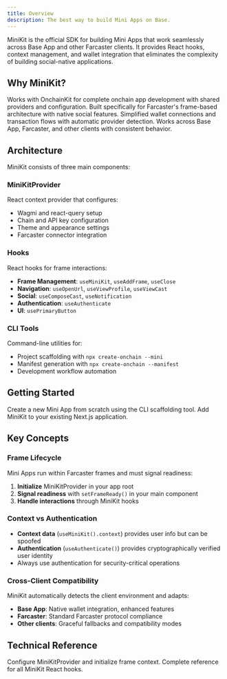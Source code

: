 ```yaml
---
title: Overview
description: The best way to build Mini Apps on Base.
---
```


MiniKit is the official SDK for building Mini Apps that work seamlessly across Base App and other Farcaster clients. It provides React hooks, context management, and wallet integration that eliminates the complexity of building social-native applications.

## Why MiniKit?

<CardGroup cols={2}>
<Card title="Seamless Integration" icon="link">
Works with OnchainKit for complete onchain app development with shared providers and configuration.
</Card>

<Card title="Social-Native" icon="users">
Built specifically for Farcaster's frame-based architecture with native social features.
</Card>

<Card title="Wallet Abstraction" icon="wallet">
Simplified wallet connections and transaction flows with automatic provider detection.
</Card>

<Card title="Cross-Client" icon="mobile">
Works across Base App, Farcaster, and other clients with consistent behavior.
</Card>
</CardGroup>

## Architecture

MiniKit consists of three main components:

### MiniKitProvider
React context provider that configures:
- Wagmi and react-query setup
- Chain and API key configuration
- Theme and appearance settings
- Farcaster connector integration

### Hooks
React hooks for frame interactions:
- **Frame Management**: `useMiniKit`, `useAddFrame`, `useClose`
- **Navigation**: `useOpenUrl`, `useViewProfile`, `useViewCast`
- **Social**: `useComposeCast`, `useNotification`
- **Authentication**: `useAuthenticate`
- **UI**: `usePrimaryButton`

### CLI Tools
Command-line utilities for:
- Project scaffolding with `npx create-onchain --mini`
- Manifest generation with `npx create-onchain --manifest`
- Development workflow automation

## Getting Started

<CardGroup cols={2}>
<Card title="New Project" icon="plus" href="/mini-apps/quickstart/new-apps/install">
Create a new Mini App from scratch using the CLI scaffolding tool.
</Card>

<Card title="Existing App" icon="code" href="/mini-apps/quickstart/existing-apps/install">
Add MiniKit to your existing Next.js application.
</Card>
</CardGroup>

## Key Concepts

### Frame Lifecycle
Mini Apps run within Farcaster frames and must signal readiness:
1. **Initialize** MiniKitProvider in your app root
2. **Signal readiness** with `setFrameReady()` in your main component
3. **Handle interactions** through MiniKit hooks

### Context vs Authentication
- **Context data** (`useMiniKit().context`) provides user info but can be spoofed
- **Authentication** (`useAuthenticate()`) provides cryptographically verified user identity
- Always use authentication for security-critical operations

### Cross-Client Compatibility
MiniKit automatically detects the client environment and adapts:
- **Base App**: Native wallet integration, enhanced features
- **Farcaster**: Standard Farcaster protocol compliance
- **Other clients**: Graceful fallbacks and compatibility modes

## Technical Reference

<CardGroup cols={2}>
<Card title="Provider & Initialization" icon="settings" href="/mini-apps/technical-reference/minikit/provider-and-initialization">
Configure MiniKitProvider and initialize frame context.
</Card>

<Card title="Hooks Reference" icon="code" href="/mini-apps/technical-reference/minikit/hooks/useMiniKit">
Complete reference for all MiniKit React hooks.
</Card>
</CardGroup>